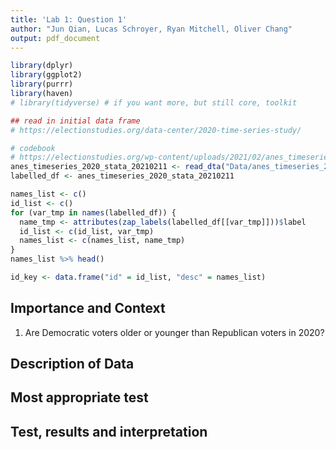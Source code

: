 ```yaml
---
title: 'Lab 1: Question 1'
author: "Jun Qian, Lucas Schroyer, Ryan Mitchell, Oliver Chang"
output: pdf_document
---
```


```r
library(dplyr)
library(ggplot2) 
library(purrr)
library(haven)
# library(tidyverse) # if you want more, but still core, toolkit
```

```r
## read in initial data frame
# https://electionstudies.org/data-center/2020-time-series-study/

# codebook
# https://electionstudies.org/wp-content/uploads/2021/02/anes_timeseries_2020_userguidecodebook_20210211.pdf
anes_timeseries_2020_stata_20210211 <- read_dta("Data/anes_timeseries_2020_stata_20210211.dta")
labelled_df <- anes_timeseries_2020_stata_20210211

names_list <- c()
id_list <- c()
for (var_tmp in names(labelled_df)) {
  name_tmp <- attributes(zap_labels(labelled_df[[var_tmp]]))$label
  id_list <- c(id_list, var_tmp)
  names_list <- c(names_list, name_tmp)
}
names_list %>% head()

id_key <- data.frame("id" = id_list, "desc" = names_list)

```


## Importance and Context
<!-- You can (and should delete each of these comments lines in your final report) --> 
<!-- Explain why the reader should care about your research question. -->

1. Are Democratic voters older or younger than Republican voters in 2020?



## Description of Data
<!-- Explain how your research question is operationalized, including whether the variables you create are appropriate to study the concepts in question. --> 
<!-- What are some basic features of the data distribution? --> 
<!-- What changes do you make to the data and why? --> 

## Most appropriate test 
<!-- Explain which test is the most appropriate to answer your question and why it is the most appropriate --> 
<!-- List every assumption that your test requires and evaluate it. -->

## Test, results and interpretation
<!-- What are the results of your test? --> 
<!-- What do the results of this test mean? What is the practical significance? --> 